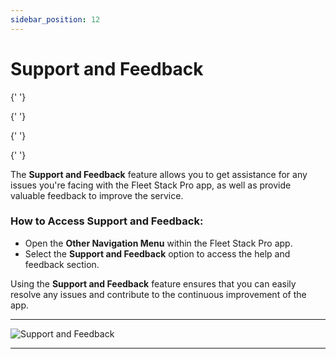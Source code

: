 ```yaml
---
sidebar_position: 12
---
```


# Support and Feedback


<Head>
  <meta charSet="UTF-8" />
  <meta name="viewport" content="width=device-width, initial-scale=1.0" />
  <title>Fleet Stack Support and Feedback - Get Assistance and Improve Service</title>
  <meta name="description" content="Access the Support and Feedback feature in Fleet Stack to get assistance and provide feedback for service improvements." />
  <meta name="keywords" content="Fleet Stack, support, feedback, assistance, app issues, service improvement" />
  <meta name="author" content="Fleet Stack" />
  <meta name="robots" content="index, follow" />
  <link rel="canonical" href="https://docs.fleetstackglobal.com/Fleet-Stack-Pro/Support-and-Feedback/" />

  <!-- Open Graph Metadata for social sharing -->

{' '}

<meta
  property="og:title"
  content="Fleet Stack Support and Feedback - Get Assistance and Improve Service"
/>
<meta
  property="og:description"
  content="Utilize the Support and Feedback feature in Fleet Stack to resolve issues and contribute to service enhancements."
/>
<meta property="og:type" content="website" />
<meta
  property="og:url"
  content="https://docs.fleetstackglobal.com/Fleet-Stack-Pro/Support-and-Feedback/"
/>
<meta
  property="og:image"
  content="https://fleetstackglobal.com/assets/img/Graphics/orginal/Stack01.png"
/>

  <!-- Twitter Card Metadata -->

{' '}

<meta name="twitter:card" content="summary_large_image" />
<meta
  name="twitter:title"
  content="Fleet Stack Support and Feedback - Get Assistance and Improve Service"
/>
<meta
  name="twitter:description"
  content="Access support for any issues and provide valuable feedback with Fleet Stack."
/>
<meta
  name="twitter:image"
  content="https://fleetstackglobal.com/assets/img/Graphics/orginal/Stack01.png"
/>

  <!-- Schema.org JSON-LD Markup for WebPage -->

{' '}

<script type="application/ld+json">
  {`
      {
        "@context": "https://schema.org",
        "@type": "WebPage",
        "mainEntityOfPage": {
          "@type": "WebPage",
          "@id": "https://docs.fleetstackglobal.com/Fleet-Stack-Pro/Support-and-Feedback/"
        },
        "headline": "Fleet Stack Support and Feedback",
        "description": "The Support and Feedback feature allows users to solve issues and enhance the Fleet Stack Pro app based on their feedback.",
        "image": "https://fleetstackglobal.com/assets/img/Graphics/orginal/Stack01.png",
        "author": {
          "@type": "Organization",
          "name": "Fleet Stack"
        },
        "publisher": {
          "@type": "Organization",
          "name": "Fleet Stack",
          "logo": {
            "@type": "ImageObject",
            "url": "https://fleetstackglobal.com"
          }
        }
      }
    `}
</script>

  <!-- Schema.org JSON-LD Markup for the Guide -->

{' '}

<script type="application/ld+json">
  {`
      {
        "@context": "https://schema.org",
        "@type": "WebPage",
        "name": "Fleet Stack Support and Feedback",
        "description": "Guide on accessing support and providing feedback to improve the Fleet Stack Pro app.",
        "mainEntity": [
          {
            "@type": "ItemList",
            "itemListElement": [
              {
                "@type": "ListItem",
                "position": 1,
                "name": "How to Access Support and Feedback",
                "description": "Steps to find the Support and Feedback section within the Fleet Stack Pro app."
              }
            ]
          }
        ]
      }
    `}
</script>

</Head>

The **Support and Feedback** feature allows you to get assistance for any issues you're facing with the Fleet Stack Pro app, as well as provide valuable feedback to improve the service.

### **How to Access Support and Feedback**:

- Open the **Other Navigation Menu** within the Fleet Stack Pro app.
- Select the **Support and Feedback** option to access the help and feedback section.

Using the **Support and Feedback** feature ensures that you can easily resolve any issues and contribute to the continuous improvement of the app.

---

<div
  style={{
    display: 'flex',
    justifyContent: 'center',
    alignItems: 'center',
    height: '500px',
  }}
>
  <img
    src="/assets/pro/Support&Feedback.jpg"
    alt="Support and Feedback"
    style={{
      width: '250px',
      borderRadius: '8px',
      boxShadow: '0 4px 6px rgba(0, 0, 0, 0.1)',
    }}
  />
</div>

---
